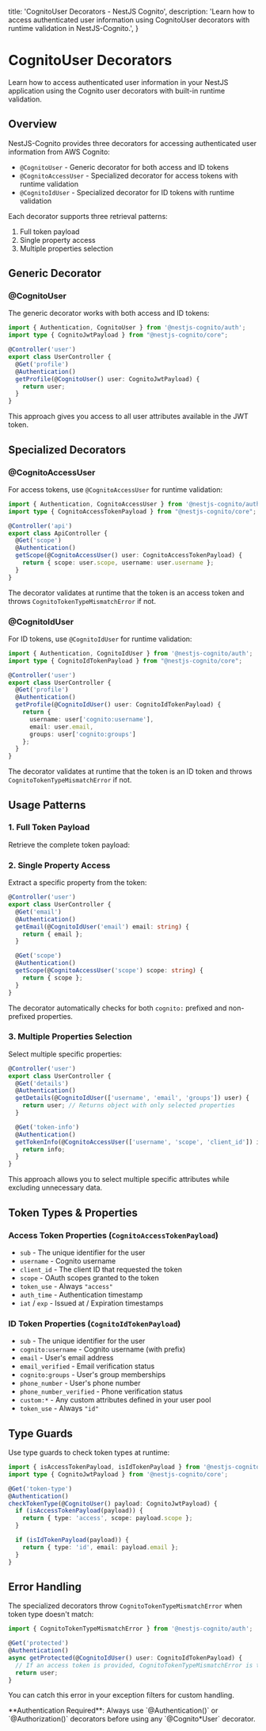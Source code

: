   title: 'CognitoUser Decorators - NestJS Cognito',
  description: 'Learn how to access authenticated user information using CognitoUser decorators with runtime validation in NestJS-Cognito.',
}

# CognitoUser Decorators

Learn how to access authenticated user information in your NestJS application using the Cognito user decorators with built-in runtime validation.

## Overview

NestJS-Cognito provides three decorators for accessing authenticated user information from AWS Cognito:

- `@CognitoUser` - Generic decorator for both access and ID tokens
- `@CognitoAccessUser` - Specialized decorator for access tokens with runtime validation
- `@CognitoIdUser` - Specialized decorator for ID tokens with runtime validation

Each decorator supports three retrieval patterns:

1. Full token payload
2. Single property access
3. Multiple properties selection

## Generic Decorator

### @CognitoUser

The generic decorator works with both access and ID tokens:

```typescript
import { Authentication, CognitoUser } from '@nestjs-cognito/auth';
import type { CognitoJwtPayload } from "@nestjs-cognito/core";

@Controller('user')
export class UserController {
  @Get('profile')
  @Authentication()
  getProfile(@CognitoUser() user: CognitoJwtPayload) {
    return user;
  }
}
```

This approach gives you access to all user attributes available in the JWT token.

## Specialized Decorators

### @CognitoAccessUser

For access tokens, use `@CognitoAccessUser` for runtime validation:

```typescript
import { Authentication, CognitoAccessUser } from '@nestjs-cognito/auth';
import type { CognitoAccessTokenPayload } from "@nestjs-cognito/core";

@Controller('api')
export class ApiController {
  @Get('scope')
  @Authentication()
  getScope(@CognitoAccessUser() user: CognitoAccessTokenPayload) {
    return { scope: user.scope, username: user.username };
  }
}
```

The decorator validates at runtime that the token is an access token and throws `CognitoTokenTypeMismatchError` if not.

### @CognitoIdUser

For ID tokens, use `@CognitoIdUser` for runtime validation:

```typescript
import { Authentication, CognitoIdUser } from '@nestjs-cognito/auth';
import type { CognitoIdTokenPayload } from "@nestjs-cognito/core";

@Controller('user')
export class UserController {
  @Get('profile')
  @Authentication()
  getProfile(@CognitoIdUser() user: CognitoIdTokenPayload) {
    return {
      username: user['cognito:username'],
      email: user.email,
      groups: user['cognito:groups']
    };
  }
}
```

The decorator validates at runtime that the token is an ID token and throws `CognitoTokenTypeMismatchError` if not.

## Usage Patterns

### 1. Full Token Payload

Retrieve the complete token payload:

### 2. Single Property Access

Extract a specific property from the token:

```typescript
@Controller('user')
export class UserController {
  @Get('email')
  @Authentication()
  getEmail(@CognitoIdUser('email') email: string) {
    return { email };
  }

  @Get('scope')
  @Authentication()
  getScope(@CognitoAccessUser('scope') scope: string) {
    return { scope };
  }
}
```

The decorator automatically checks for both `cognito:` prefixed and non-prefixed properties.

### 3. Multiple Properties Selection

Select multiple specific properties:

```typescript
@Controller('user')
export class UserController {
  @Get('details')
  @Authentication()
  getDetails(@CognitoIdUser(['username', 'email', 'groups']) user) {
    return user; // Returns object with only selected properties
  }

  @Get('token-info')
  @Authentication()
  getTokenInfo(@CognitoAccessUser(['username', 'scope', 'client_id']) info) {
    return info;
  }
}
```

This approach allows you to select multiple specific attributes while excluding unnecessary data.

## Token Types & Properties

### Access Token Properties (`CognitoAccessTokenPayload`)

- `sub` - The unique identifier for the user
- `username` - Cognito username
- `client_id` - The client ID that requested the token
- `scope` - OAuth scopes granted to the token
- `token_use` - Always `"access"`
- `auth_time` - Authentication timestamp
- `iat` / `exp` - Issued at / Expiration timestamps

### ID Token Properties (`CognitoIdTokenPayload`)

- `sub` - The unique identifier for the user
- `cognito:username` - Cognito username (with prefix)
- `email` - User's email address
- `email_verified` - Email verification status
- `cognito:groups` - User's group memberships
- `phone_number` - User's phone number
- `phone_number_verified` - Phone verification status
- `custom:*` - Any custom attributes defined in your user pool
- `token_use` - Always `"id"`

## Type Guards

Use type guards to check token types at runtime:

```typescript
import { isAccessTokenPayload, isIdTokenPayload } from '@nestjs-cognito/core';
import type { CognitoJwtPayload } from '@nestjs-cognito/core';

@Get('token-type')
@Authentication()
checkTokenType(@CognitoUser() payload: CognitoJwtPayload) {
  if (isAccessTokenPayload(payload)) {
    return { type: 'access', scope: payload.scope };
  }

  if (isIdTokenPayload(payload)) {
    return { type: 'id', email: payload.email };
  }
}
```

## Error Handling

The specialized decorators throw `CognitoTokenTypeMismatchError` when token type doesn't match:

```typescript
import { CognitoTokenTypeMismatchError } from '@nestjs-cognito/auth';

@Get('protected')
@Authentication()
async getProtected(@CognitoIdUser() user: CognitoIdTokenPayload) {
  // If an access token is provided, CognitoTokenTypeMismatchError is thrown
  return user;
}
```

You can catch this error in your exception filters for custom handling.

<Note>
 **Authentication Required**: Always use `@Authentication()` or `@Authorization()` decorators before using any `@Cognito*User` decorator.
</Note>
